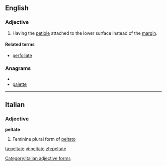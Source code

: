 ==English==

===Adjective===
{{en-adj}}

# {{botany|of leaves}} Having the [[petiole]] attached to the lower surface instead of the [[margin]].

====Related terms====
* [[perfoliate]]

===Anagrams===
* {{alphagram|aeelptt}}
* [[palette#English|palette]]

----

==Italian==

===Adjective===
'''peltate''' {{f}}

# Feminine plural form of [[peltato]]

[[Category:Italian adjective forms]]

[[ta:peltate]]
[[vi:peltate]]
[[zh:peltate]]